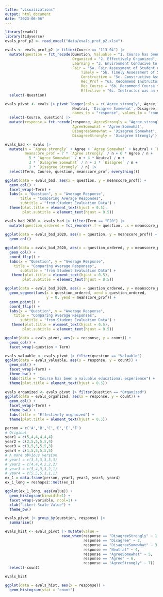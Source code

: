 ```yaml
---
title: "visualizations"
output: html_document
date: "2023-06-06"
---
```


```r
library(readxl)
library(tidyverse)
evals_prof_p2 <- read_excel("data/evals_prof_p2.xlsx")

evals <- evals_prof_p2 |> filter(Course == "113-04") |>
  mutate(question = fct_recode(Question, Valuable = "1. Course has been a valuable educational experience",
                               Organized = "2. Effectively Organized",
                               Learning = "3. Environment Conducive to Learning",
                               Fair = "5a. Fair Assessment of Student work",
                                   Timely = "5b. Timely Assessment of Student Work",
                                   Constructive = "5c. Constructive Assessment of Student Work",
                                   Rec_Prof = "6a. Recommend Instructor to another student",
                                   Rec_Course = "6b. Recommend Course to another student",
                                   Effective = "6c. Instructor was an effective teacher")) |> select(Term, Course, question, everything()) |>
  select(-Question)

evals_pivot <- evals |> pivot_longer(cols = c('Agree strongly', Agree, 'Agree Somewhat', 
                               Neutral, 'Disagree Somewhat', Disagree, 'Disagree Strongly'),
                               names_to = "response", values_to = "count") |>
  select(-Course, question) |>
  mutate(response = fct_recode(response, AgreeStrongly = "Agree strongly",
                               AgreeSomewhat = 'Agree Somewhat',
                               DisagreeSomewhat = 'Disagree Somewhat',
                               DisagreeStrongly = 'Disagree Strongly'))
```

```r
evals_bad <- evals |>
  mutate(n = `Agree strongly` + Agree + `Agree Somewhat` + Neutral + `Disagree Somewhat` + Disagree + `Disagree Strongly`,
         meanscore_prof = 7 * `Agree strongly` / n + 6 * Agree / n +
           5 * `Agree Somewhat` / n + 4 * Neutral / n +
           3 * `Disagree Somewhat` / n + 2 * `Disagree` / n + 
           1 * `Disagree Strongly` / n) |>
  select(Term, Course, question, meanscore_prof, everything())

ggplot(data = evals_bad, aes(x = question, y = meanscore_prof)) +
  geom_col() +
  facet_wrap(~Term) +
  labs(x = "Question", y = "Average Response",
       title = "Comparing Average Responses",
       subtitle = "from Student Evaluation Data") +
  theme(plot.title = element_text(hjust = 0.5),
        plot.subtitle = element_text(hjust = 0.5)) 

evals_bad_2020 <- evals_bad |> filter(Term == "F20") |>
  mutate(question_ordered = fct_reorder(.f = question, .x = meanscore_prof))
  
ggplot(data = evals_bad_2020, aes(x = question, y = meanscore_prof)) +
  geom_col() 

ggplot(data = evals_bad_2020, aes(x = question_ordered, y = meanscore_prof)) +
  geom_col() +
  coord_flip() +
  labs(x = "Question", y = "Average Response",
    title = "Comparing Average Responses",
       subtitle = "from Student Evaluation Data") +
   theme(plot.title = element_text(hjust = 0.5),
        plot.subtitle = element_text(hjust = 0.5)) 

ggplot(data = evals_bad_2020, aes(x = question_ordered, y = meanscore_prof)) +
  geom_segment(aes(x = question_ordered, xend = question_ordered,
                   y = 0, yend = meanscore_prof)) +
  geom_point() +
  coord_flip() +
  labs(x = "Question", y = "Average Response",
    title = "Comparing Average Responses",
       subtitle = "from Student Evaluation Data") +
   theme(plot.title = element_text(hjust = 0.5),
        plot.subtitle = element_text(hjust = 0.5)) 
```

```r
ggplot(data = evals_pivot, aes(x = response, y = count)) +
  geom_col() + 
  facet_wrap(~question + Term)

evals_valuable <- evals_pivot |> filter(question == "Valuable")
ggplot(data = evals_valuable, aes(x = response, y = count)) +
  geom_col() +
  facet_wrap(~Term) +
  theme_bw() +
  labs(title = "Course has been a valuable educational experience") +
  theme(plot.title = element_text(hjust = 0.5)) 
 
evals_organized <- evals_pivot |> filter(question == "Organized")
ggplot(data = evals_organized, aes(x = response, y = count)) +
  geom_col() +
  facet_wrap(~Term) +
  theme_bw() +
  labs(title = "Effectively organized") +
  theme(plot.title = element_text(hjust = 0.5))
```

```r
person = c('A','B','C','D','E','F')
# Original
year1 = c(5,4,4,4,4,4) 
year2 = c(2,5,5,5,5,4) 
year3 = c(3,5,5,5,5,3) 
year4 = c(1,5,5,5,5,5)
# A more obvious version
# year1 = c(3,3,3,3,3,3)
# year2 = c(4,4,4,2,2,2)
# year3 = c(5,4,3,3,2,1)
# year4 = c(5,5,5,1,1,1)
ex_1 = data.frame(person, year1, year2, year3, year4) 
ex_1_long = reshape2::melt(ex_1)

ggplot(ex_1_long, aes(value)) + 
  geom_histogram(binwidth=1) + 
  facet_wrap(~variable, ncol=1) + 
  xlab("Likert Scale Value") + 
  theme_bw()
```


```r
evals_pivot |> group_by(question, response) |>
  summarise()

evals_hist <- evals_pivot |> mutate(value =
                          case_when(response == "DisagreeStrongly" ~ 1,
                                    response == "Disagree" ~ 2,
                                    response == "DisagreeSomewhat" ~ 3,
                                    response == "Neutral" ~ 4,
                                    response == "AgreeSomewhat" ~ 5,
                                    response == "Agree" ~ 6,
                                    response == "AgreeStrongly" ~ 7)) |>
  select(-count)

evals_hist 

ggplot(data = evals_hist, aes(x = response)) +
  geom_histogram(stat = "count")
```

